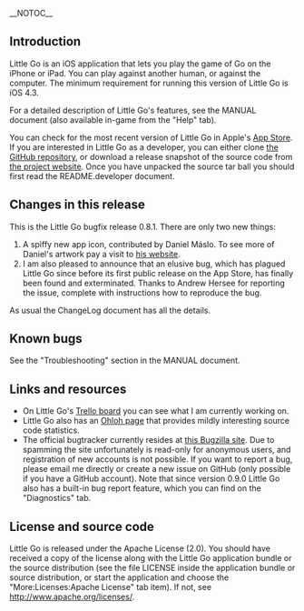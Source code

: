 <!-- Note to editors: This file is formatted in Mediawiki markup. It is parsed
     by GitHub to present the project front page. -->

__NOTOC__

== Introduction ==

Little Go is an iOS application that lets you play the game of Go on the iPhone
or iPad. You can play against another human, or against the computer. The
minimum requirement for running this version of Little Go is iOS 4.3.

For a detailed description of Little Go's features, see the MANUAL document
(also available in-game from the "Help" tab).

You can check for the most recent version of Little Go in Apple's
[http://itunes.apple.com/us/app/little-go/id490753989?ls=1&mt=8 App Store]. If
you are interested in Little Go as a developer, you can either clone
[https://github.com/herzbube/littlego/ the GitHub repository], or download a
release snapshot of the source code from
[http://www.herzbube.ch/littlego the project website]. Once you have
unpacked the source tar ball you should first read the README.developer
document.


== Changes in this release ==

This is the Little Go bugfix release 0.8.1. There are only two new things:

# A spiffy new app icon, contributed by Daniel Máslo. To see more of Daniel's artwork pay a visit to [http://www.danielmaslo.com/ his website].
# I am also pleased to announce that an elusive bug, which has plagued Little Go since before its first public release on the App Store, has finally been found and exterminated. Thanks to Andrew Hersee for reporting the issue, complete with instructions how to reproduce the bug.

As usual the ChangeLog document has all the details.


== Known bugs ==

See the "Troubleshooting" section in the MANUAL document.


== Links and resources ==

* On Little Go's [https://trello.com/board/little-go/4fd84c295027333d460dcc32 Trello board] you can see what I am currently working on.
* Little Go also has an [https://www.ohloh.net/p/littlego Ohloh page] that provides mildly interesting source code statistics.
* The official bugtracker currently resides at [https://bugs.herzbube.ch/ this Bugzilla site]. Due to spamming the site unfortunately is read-only for anonymous users, and registration of new accounts is not possible. If you want to report a bug, please email me directly or create a new issue on GitHub (only possible if you have a GitHub account). Note that since version 0.9.0 Little Go also has a built-in bug report feature, which you can find on the "Diagnostics" tab.


== License and source code ==

Little Go is released under the Apache License (2.0). You should have received a
copy of the license along with the Little Go application bundle or the source
distribution (see the file LICENSE inside the application bundle or source
distribution, or start the application and choose the
"More:Licenses:Apache License" tab item). If not, see
http://www.apache.org/licenses/.
